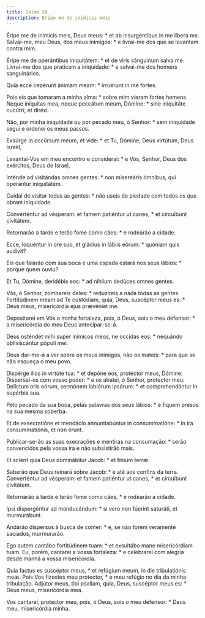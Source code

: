 ```yaml
---
title: Salmo 58
description: Eripe me de inimicis meis
---
```


<div class="side-by-side not-content">

Éripe me de inimícis meis, Deus meus: * et ab insurgéntibus in me líbera me.
  Salvai-me, meu Deus, dos meus inimigos: * e livrai-me dos que se levantam
    contra mim.

Éripe me de operántibus iniquitátem: * et de viris sánguinum salva me.
  Livrai-me dos que praticam a iniquidade: * e salvai-me dos homens
    sanguinários.

Quia ecce cepérunt ánimam meam: * irruérunt in me fortes.

Pois eis que tomaram a minha alma: * sobre mim vieram fortes homens.
  Neque iníquitas mea, neque peccátum meum, Dómine: * sine iniquitáte cucúrri,
    et diréxi.

Não, por minha iniquidade ou por pecado meu, ó Senhor: * sem iniquidade
    segui e ordenei os meus passos.

Exsúrge in occúrsum meum, et vide: * et Tu, Dómine, Deus virtútum, Deus
    Israël,

Levantai-Vos em meu encontro e considerai: * e Vós, Senhor, Deus dos
    exércitos, Deus de Israel,

Inténde ad visitándas omnes gentes: * non misereáris ómnibus, qui operántur
    iniquitátem.

Cuidai de visitar todas as gentes: * não useis de piedade com todos os que
    obram iniquidade.

Converténtur ad vésperam: et famem patiéntur ut canes, * et circuíbunt
    civitátem.

Retornarão à tarde e terão fome como cães: * e rodearão a cidade.

Ecce, loquéntur in ore suo, et gládius in lábiis eórum: * quóniam quis
    audívit?

Eis que falarão com sua boca e uma espada estará nos seus lábios: * porque
    quem ouviu?

Et Tu, Dómine, deridébis eos: * ad níhilum dedúces omnes gentes.

Vós, ó Senhor, zombareis deles: * reduzireis a nada todas as gentes.
  Fortitúdinem meam ad Te custódiam, quia, Deus, suscéptor meus es: * Deus
    meus, misericórdia ejus prævéniet me.

Depositarei em Vós a minha fortaleza, pois, ó Deus, sois o meu defensor: * a
    misericórdia do meu Deus antecipar-se-á.

Deus osténdet mihi super inimícos meos, ne occídas eos: * nequándo
    obliviscántur pópuli mei.

Deus dar-me-á a ver sobre os meus inimigos, não os mateis: * para que se não
    esqueça o meu povo.

Dispérge illos in virtúte tua: * et depóne eos, protéctor meus, Dómine:
  Dispersai-os com vosso poder: * e os abatei, ó Senhor, protector meu:
  Delíctum oris eórum, sermónem labiórum ipsórum: * et comprehendántur in
    supérbia sua.

Pelo pecado da sua boca, pelas palavras dos seus lábios: * e fiquem presos
    na sua mesma soberba.

Et de exsecratióne et mendácio annuntiabúntur in consummatióne: * in ira
    consummatiónis, et non erunt.

Publicar-se-ão as suas execrações e mentiras na consumação: * serão
    convencidos pela vossa ira e não subsistirão mais.

Et scient quia Deus dominábitur Jacob: * et fínium terræ.

Saberão que Deus reinará sobre Jacob: * e até aos confins da terra.
  Converténtur ad vésperam: et famem patiéntur ut canes, * et circuíbunt
    civitátem.

Retornarão à tarde e terão fome como cães, * e rodearão a cidade.

Ipsi dispergéntur ad manducándum: * si vero non fúerint saturáti, et
    murmurábunt.

Andarão dispersos à busca de comer: * e, se não forem veramente saciados,
    murmurarão.

Ego autem cantábo fortitúdinem tuam: * et exsultábo mane misericórdiam tuam.
  Eu, porém, cantarei a vossa fortaleza: * e celebrarei com alegria desde
    manhã a vossa misericórdia.

Quia factus es suscéptor meus, * et refúgium meum, in die tribulatiónis meæ.
  Pois Vos fizestes meu protector, * e meu refúgio no dia da minha tribulação.
  Adjútor meus, tibi psallam, quia, Deus, suscéptor meus es: * Deus meus,
    misericórdia mea.

Vos cantarei, protector meu, pois, ó Deus, sois o meu defensor: * Deus meu,
    misericórdia minha.

</div>
